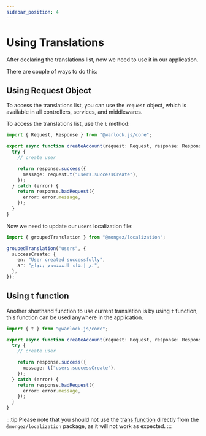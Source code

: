 ```yaml
---
sidebar_position: 4
---
```


# Using Translations

After declaring the translations list, now we need to use it in our application.

There are couple of ways to do this:

## Using Request Object

To access the translations list, you can use the `request` object, which is available in all controllers, services, and middlewares.

To access the translations list, use the `t` method:

```ts {8} title="src/app/users/controllers/create-account.ts"
import { Request, Response } from "@warlock.js/core";

export async function createAccount(request: Request, response: Response) {
  try {
    // create user

    return response.success({
      message: request.t("users.successCreate"),
    });
  } catch (error) {
    return response.badRequest({
      error: error.message,
    });
  }
}
```

Now we need to update our `users` localization file:

```ts title="src/app/users/utils/locales.ts"
import { groupedTranslation } from "@mongez/localization";

groupedTranslation("users", {
  successCreate: {
    en: "User created successfully",
    ar: "تم إنشاء المستخدم بنجاح",
  },
});
```

## Using t function

Another shorthand function to use current translation is by using `t` function, this function can be used anywhere in the application.

```ts title="src/app/users/controllers/create-account.ts"
import { t } from "@warlock.js/core";

export async function createAccount(request: Request, response: Response) {
  try {
    // create user

    return response.success({
      message: t("users.successCreate"),
    });
  } catch (error) {
    return response.badRequest({
      error: error.message,
    });
  }
}
```

:::tip
Please note that you should not use the [trans function](https://github.com/hassanzohdy/mongez-localization#translating-keywords) directly from the `@mongez/localization` package, as it will not work as expected.
:::
